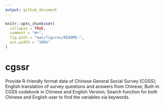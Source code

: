 ```yaml
---
output: github_document
---
```


<!-- README.md is generated from README.Rmd. Please edit that file -->

```r
knitr::opts_chunk$set(
  collapse = TRUE,
  comment = "#>",
  fig.path = "man/figures/README-",
  out.width = "100%"
)
```
# cgssr

Provide R-friendly format data of Chinese General Social Survey (CGSS); 
    English translation of survey questions and answers from Chinese;
    Built-in CGSS codebook in Chinese and English Version;
    Search function for both Chinese and English user to find the variables via keywords.
